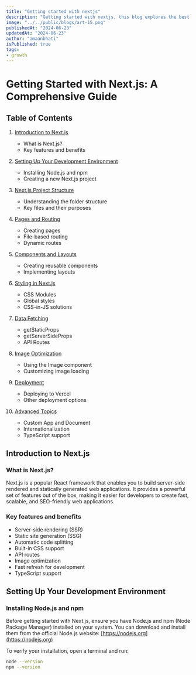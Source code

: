 ```yaml
---
title: "Getting started with nextjs"
description: "Getting started with nextjs, this blog explores the best practices on getting stared with nextjs"
image: "../../public/blogs/art-15.png"
publishedAt: "2024-06-23"
updatedAt: "2024-06-23"
author: "amaanbhati"
isPublished: true
tags:
- growth
---
```

# Getting Started with Next.js: A Comprehensive Guide

## Table of Contents

1. [Introduction to Next.js](#introduction-to-nextjs)
   - What is Next.js?
   - Key features and benefits

2. [Setting Up Your Development Environment](#setting-up-your-development-environment)
   - Installing Node.js and npm
   - Creating a new Next.js project

3. [Next.js Project Structure](#nextjs-project-structure)
   - Understanding the folder structure
   - Key files and their purposes

4. [Pages and Routing](#pages-and-routing)
   - Creating pages
   - File-based routing
   - Dynamic routes

5. [Components and Layouts](#components-and-layouts)
   - Creating reusable components
   - Implementing layouts

6. [Styling in Next.js](#styling-in-nextjs)
   - CSS Modules
   - Global styles
   - CSS-in-JS solutions

7. [Data Fetching](#data-fetching)
   - getStaticProps
   - getServerSideProps
   - API Routes

8. [Image Optimization](#image-optimization)
   - Using the Image component
   - Customizing image loading

9. [Deployment](#deployment)
   - Deploying to Vercel
   - Other deployment options

10. [Advanced Topics](#advanced-topics)
    - Custom App and Document
    - Internationalization
    - TypeScript support

## Introduction to Next.js

### What is Next.js?

Next.js is a popular React framework that enables you to build server-side rendered and statically generated web applications. It provides a powerful set of features out of the box, making it easier for developers to create fast, scalable, and SEO-friendly web applications.

### Key features and benefits

- Server-side rendering (SSR)
- Static site generation (SSG)
- Automatic code splitting
- Built-in CSS support
- API routes
- Image optimization
- Fast refresh for development
- TypeScript support

## Setting Up Your Development Environment

### Installing Node.js and npm

Before getting started with Next.js, ensure you have Node.js and npm (Node Package Manager) installed on your system. You can download and install them from the official Node.js website: [https://nodejs.org](https://nodejs.org)

To verify your installation, open a terminal and run:

```bash
node --version
npm --version
